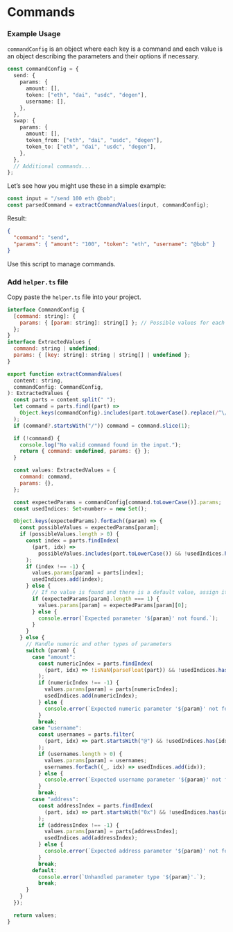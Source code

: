 # Commands

### Example Usage

`commandConfig` is an object where each key is a command and each value is an object describing the parameters and their options if necessary.

```typescript
const commandConfig = {
  send: {
    params: {
      amount: [],
      token: ["eth", "dai", "usdc", "degen"],
      username: [],
    },
  },
  swap: {
    params: {
      amount: [],
      token_from: ["eth", "dai", "usdc", "degen"],
      token_to: ["eth", "dai", "usdc", "degen"],
    },
  },
  // Additional commands...
};
```

Let’s see how you might use these in a simple example:

```typescript
const input = "/send 100 eth @bob";
const parsedCommand = extractCommandValues(input, commandConfig);
```

Result:

```json
{
  "command": "send",
  "params": { "amount": "100", "token": "eth", "username": "@bob" }
}
```

Use this script to manage commands.

### Add `helper.ts` file

Copy paste the `helper.ts` file into your project.

```jsx [lib/helper.ts]
interface CommandConfig {
  [command: string]: {
    params: { [param: string]: string[] }; // Possible values for each parameter
  };
}
interface ExtractedValues {
  command: string | undefined;
  params: { [key: string]: string | string[] | undefined };
}

export function extractCommandValues(
  content: string,
  commandConfig: CommandConfig,
): ExtractedValues {
  const parts = content.split(" ");
  let command = parts.find((part) =>
    Object.keys(commandConfig).includes(part.toLowerCase().replace(/^\//, "")),
  );
  if (command?.startsWith("/")) command = command.slice(1);

  if (!command) {
    console.log("No valid command found in the input.");
    return { command: undefined, params: {} };
  }

  const values: ExtractedValues = {
    command: command,
    params: {},
  };

  const expectedParams = commandConfig[command.toLowerCase()].params;
  const usedIndices: Set<number> = new Set();

  Object.keys(expectedParams).forEach((param) => {
    const possibleValues = expectedParams[param];
    if (possibleValues.length > 0) {
      const index = parts.findIndex(
        (part, idx) =>
          possibleValues.includes(part.toLowerCase()) && !usedIndices.has(idx),
      );
      if (index !== -1) {
        values.params[param] = parts[index];
        usedIndices.add(index);
      } else {
        // If no value is found and there is a default value, assign it
        if (expectedParams[param].length === 1) {
          values.params[param] = expectedParams[param][0];
        } else {
          console.error(`Expected parameter '${param}' not found.`);
        }
      }
    } else {
      // Handle numeric and other types of parameters
      switch (param) {
        case "amount":
          const numericIndex = parts.findIndex(
            (part, idx) => !isNaN(parseFloat(part)) && !usedIndices.has(idx),
          );
          if (numericIndex !== -1) {
            values.params[param] = parts[numericIndex];
            usedIndices.add(numericIndex);
          } else {
            console.error(`Expected numeric parameter '${param}' not found.`);
          }
          break;
        case "username":
          const usernames = parts.filter(
            (part, idx) => part.startsWith("@") && !usedIndices.has(idx),
          );
          if (usernames.length > 0) {
            values.params[param] = usernames;
            usernames.forEach((_, idx) => usedIndices.add(idx));
          } else {
            console.error(`Expected username parameter '${param}' not found.`);
          }
          break;
        case "address":
          const addressIndex = parts.findIndex(
            (part, idx) => part.startsWith("0x") && !usedIndices.has(idx),
          );
          if (addressIndex !== -1) {
            values.params[param] = parts[addressIndex];
            usedIndices.add(addressIndex);
          } else {
            console.error(`Expected address parameter '${param}' not found.`);
          }
          break;
        default:
          console.error(`Unhandled parameter type '${param}'.`);
          break;
      }
    }
  });

  return values;
}
```
